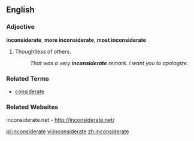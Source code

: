 ==English==

===Adjective===
'''inconsiderate''', '''more inconsiderate''', '''most inconsiderate'''

# Thoughtless of others.
#: ''That was a very '''inconsiderate''' remark.  I want you to apologize.''

===Related Terms===
*[[considerate]]

===Related Websites===
inconsiderate.net - http://Inconsiderate.net/

[[pl:inconsiderate]]
[[vi:inconsiderate]]
[[zh:inconsiderate]]